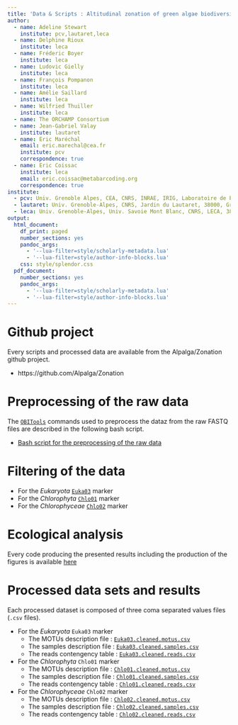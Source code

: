 ```yaml
---
title: 'Data & Scripts : Altitudinal zonation of green algae biodiversity in the French Alps'
author:
  - name: Adeline Stewart
    institute: pcv,lautaret,leca
  - name: Delphine Rioux
    institute: leca
  - name: Fréderic Boyer
    institute: leca
  - name: Ludovic Gielly
    institute: leca
  - name: François Pompanon
    institute: leca
  - name: Amélie Saillard
    institute: leca
  - name: Wilfried Thuiller
    institute: leca
  - name: The ORCHAMP Consortium 
  - name: Jean-Gabriel Valay
    institute: lautaret
  - name: Eric Maréchal
    email: eric.marechal@cea.fr
    institute: pcv
    correspondence: true
  - name: Eric Coissac
    institute: leca
    email: eric.coissac@metabarcoding.org 
    correspondence: true
institute:
  - pcv: Univ. Grenoble Alpes, CEA, CNRS, INRAE, IRIG, Laboratoire de Physiologie Cellulaire & Végétale, 38000 Grenoble.
  - lautaret: Univ. Grenoble-Alpes, CNRS, Jardin du Lautaret, 38000, Grenoble, France.
  - leca: Univ. Grenoble-Alpes, Univ. Savoie Mont Blanc, CNRS, LECA, 38000, Grenoble, France.
output:
  html_document:
    df_print: paged
    number_sections: yes
    pandoc_args:
      - '--lua-filter=style/scholarly-metadata.lua'
      - '--lua-filter=style/author-info-blocks.lua'
    css: style/splendor.css
  pdf_document: 
    number_sections: yes
    pandoc_args:
      - '--lua-filter=style/scholarly-metadata.lua'
      - '--lua-filter=style/author-info-blocks.lua'
---
```



# Github project

Every scripts and processed data are available from the Alpalga/Zonation github project.

  - https://github.com/Alpalga/Zonation
  
# Preprocessing of the raw data

The [`OBITools`](http://metabarcoding.org/obitools) commands used to preprocess
the dataz from the raw FASTQ files are described in the following bash script.

- [Bash script for the preprocessing of the raw data](obitools_processing.sh) 

# Filtering of the data

- For the *Eukaryota* [`Euka03`](filtering_euka03.html) marker
- For the *Chlorophyta* [`Chlo01`](filtering_chlo01.html) marker
- For the *Chlorophyceae* [`Chlo02`](filtering_chlo02.html) marker

# Ecological analysis

Every code producing the presented results including the production
of the figures is available [here](alpin_algeaes.html)

# Processed data sets and results

Each processed dataset is composed of three coma separated values files (`.csv` files).

- For the *Eukaryota* `Euka03` marker
    + The MOTUs description file : [`Euka03.cleaned.motus.csv`](cleaned_datasets/Euka03.cleaned.motus.csv)
    + The samples description file : [`Euka03.cleaned.samples.csv`](cleaned_datasets/Euka03.cleaned.samples.csv)
    + The reads contengency table : [`Euka03.cleaned.reads.csv`](cleaned_datasets/Euka03.cleaned.reads.csv)
- For the *Chlorophyta* `Chlo01` marker
    + The MOTUs description file : [`Chlo01.cleaned.motus.csv`](cleaned_datasets/Chlo01.cleaned.motus.csv)
    + The samples description file : [`Chlo01.cleaned.samples.csv`](cleaned_datasets/Chlo01.cleaned.samples.csv)
    + The reads contengency table : [`Chlo01.cleaned.reads.csv`](cleaned_datasets/Chlo01.cleaned.reads.csv)
- For the *Chlorophyceae* `Chlo02` marker
    + The MOTUs description file : [`Chlo02.cleaned.motus.csv`](cleaned_datasets/Chlo02.cleaned.motus.csv)
    + The samples description file : [`Chlo02.cleaned.samples.csv`](cleaned_datasets/Chlo02.cleaned.samples.csv)
    + The reads contengency table : [`Chlo02.cleaned.reads.csv`](cleaned_datasets/Chlo02.cleaned.reads.csv)




